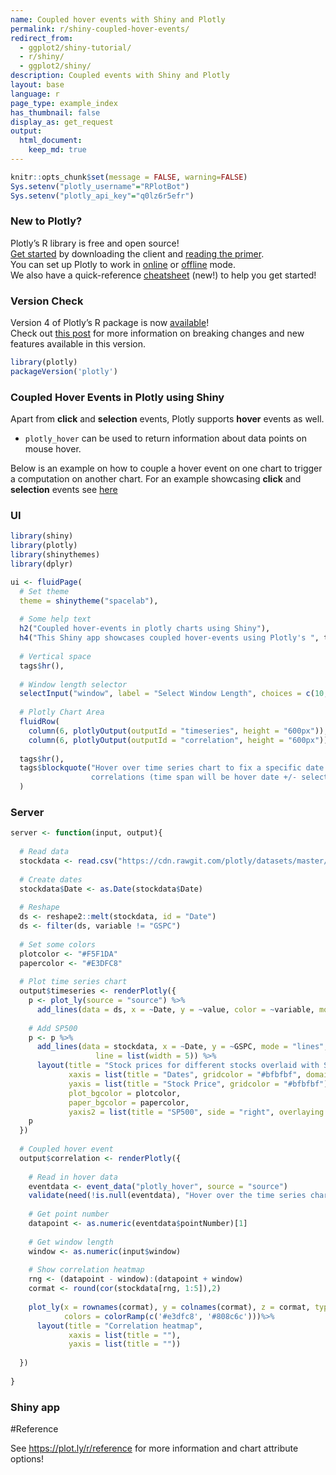 ```yaml
---
name: Coupled hover events with Shiny and Plotly
permalink: r/shiny-coupled-hover-events/
redirect_from:
  - ggplot2/shiny-tutorial/
  - r/shiny/
  - ggplot2/shiny/
description: Coupled events with Shiny and Plotly
layout: base
language: r
page_type: example_index
has_thumbnail: false
display_as: get_request
output:
  html_document:
    keep_md: true
---
```


```r
knitr::opts_chunk$set(message = FALSE, warning=FALSE)
Sys.setenv("plotly_username"="RPlotBot")
Sys.setenv("plotly_api_key"="q0lz6r5efr")
```

### New to Plotly?

Plotly's R library is free and open source!<br>
[Get started](https://plot.ly/r/getting-started/) by downloading the client and [reading the primer](https://plot.ly/r/getting-started/).<br>
You can set up Plotly to work in [online](https://plot.ly/r/getting-started/#hosting-graphs-in-your-online-plotly-account) or [offline](https://plot.ly/r/offline/) mode.<br>
We also have a quick-reference [cheatsheet](https://images.plot.ly/plotly-documentation/images/r_cheat_sheet.pdf) (new!) to help you get started!

### Version Check

Version 4 of Plotly's R package is now [available](https://plot.ly/r/getting-started/#installation)!<br>
Check out [this post](http://moderndata.plot.ly/upgrading-to-plotly-4-0-and-above/) for more information on breaking changes and new features available in this version.
```r
library(plotly)
packageVersion('plotly')
```

### Coupled Hover Events in Plotly using Shiny
Apart from **click** and **selection** events, Plotly supports **hover** events as well.

- `plotly_hover` can be used to return information about data points on mouse hover.

Below is an example on how to couple a hover event on one chart to trigger a computation on another chart. For an example showcasing **click** and **selection** events see [here](/r/shiny-coupled-events/)

### UI

```r
library(shiny)
library(plotly)
library(shinythemes)
library(dplyr)

ui <- fluidPage(
  # Set theme
  theme = shinytheme("spacelab"),
  
  # Some help text
  h2("Coupled hover-events in plotly charts using Shiny"),
  h4("This Shiny app showcases coupled hover-events using Plotly's ", tags$code("event_data()"), " function."),
  
  # Vertical space
  tags$hr(),
  
  # Window length selector
  selectInput("window", label = "Select Window Length", choices = c(10, 20, 30, 60, 90), selected = 10),
  
  # Plotly Chart Area
  fluidRow(
    column(6, plotlyOutput(outputId = "timeseries", height = "600px")),
    column(6, plotlyOutput(outputId = "correlation", height = "600px"))),
  
  tags$hr(),
  tags$blockquote("Hover over time series chart to fix a specific date. Correlation chart will update with historical 
                  correlations (time span will be hover date +/- selected window length)")
  )
```

### Server

```r
server <- function(input, output){
  
  # Read data
  stockdata <- read.csv("https://cdn.rawgit.com/plotly/datasets/master/stockdata.csv")
  
  # Create dates
  stockdata$Date <- as.Date(stockdata$Date)
  
  # Reshape
  ds <- reshape2::melt(stockdata, id = "Date")
  ds <- filter(ds, variable != "GSPC")
  
  # Set some colors
  plotcolor <- "#F5F1DA"
  papercolor <- "#E3DFC8"
  
  # Plot time series chart 
  output$timeseries <- renderPlotly({
    p <- plot_ly(source = "source") %>% 
      add_lines(data = ds, x = ~Date, y = ~value, color = ~variable, mode = "lines", line = list(width = 3))
    
    # Add SP500
    p <- p %>%
      add_lines(data = stockdata, x = ~Date, y = ~GSPC, mode = "lines", yaxis = "y2", name = "SP500", opacity = 0.3,
                   line = list(width = 5)) %>% 
      layout(title = "Stock prices for different stocks overlaid with SP500",
             xaxis = list(title = "Dates", gridcolor = "#bfbfbf", domain = c(0, 0.98)),
             yaxis = list(title = "Stock Price", gridcolor = "#bfbfbf"), 
             plot_bgcolor = plotcolor,
             paper_bgcolor = papercolor, 
             yaxis2 = list(title = "SP500", side = "right", overlaying = "y"))
    p
  })
  
  # Coupled hover event
  output$correlation <- renderPlotly({
    
    # Read in hover data
    eventdata <- event_data("plotly_hover", source = "source")
    validate(need(!is.null(eventdata), "Hover over the time series chart to populate this heatmap"))
    
    # Get point number
    datapoint <- as.numeric(eventdata$pointNumber)[1]
    
    # Get window length
    window <- as.numeric(input$window)
    
    # Show correlation heatmap
    rng <- (datapoint - window):(datapoint + window)
    cormat <- round(cor(stockdata[rng, 1:5]),2)
    
    plot_ly(x = rownames(cormat), y = colnames(cormat), z = cormat, type = "heatmap", 
            colors = colorRamp(c('#e3dfc8', '#808c6c')))%>% 
      layout(title = "Correlation heatmap",
             xaxis = list(title = ""),
             yaxis = list(title = ""))
    
  })
  
}
```

### Shiny app



#Reference

See [https://plot.ly/r/reference](https://plot.ly/r/reference) for more information and chart attribute options!
